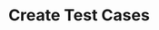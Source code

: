 ---
title: 'Create Test Cases'
description: "Description of your new file."
icon: "wand-magic-sparkles"
---